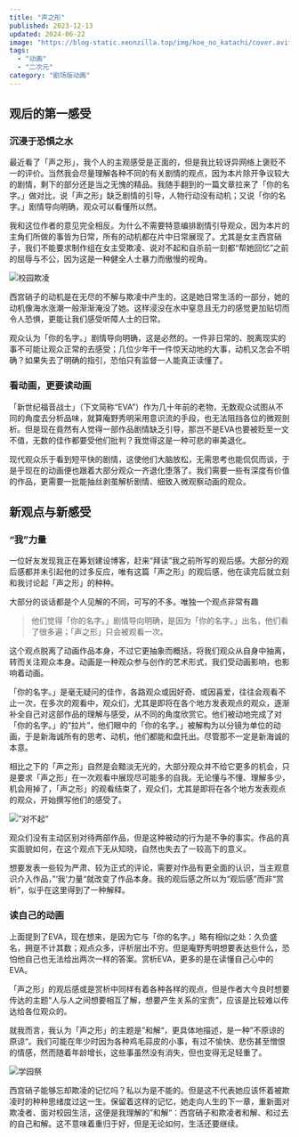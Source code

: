 ```yaml
---
title: "声之形"
published: 2023-12-13
updated: 2024-06-22
image: "https://blog-static.xeonzilla.top/img/koe_no_katachi/cover.avif"
tags:
  - "动画"
  - "二次元"
category: "剧场版动画"
---
```


## 观后的第一感受
### 沉浸于恐惧之水
最近看了「声之形」，我个人的主观感受是正面的，但是我比较讶异网络上褒贬不一的评价。当然我会尽量理解各种不同的有关剧情的观点，因为本片除开争议较大的剧情，剩下的部分还是当之无愧的精品。我随手翻到的一篇文章拉来了「你的名字。」做对比，说「声之形」缺乏剧情的引导，人物行动没有动机；又说「你的名字。」剧情导向明确，观众可以看懂所以然。

我和这位作者的意见完全相反。为什么不需要特意编排剧情引导观众，因为本片的主角们所做的事皆为日常，所有的动机都在片中日常展现了。尤其是女主西宫硝子，我们不能要求制作组在女主受欺凌、说对不起和自杀前一刻都“帮她回忆”之前的屈辱与不公，因为这是一种健全人士暴力而傲慢的视角。

<Image src="https://blog-static.xeonzilla.top/img/koe_no_katachi/01.avif" alt="校园欺凌" format="avif" quality="high" inferSize />

西宫硝子的动机是在无尽的不解与欺凌中产生的，这是她日常生活的一部分，她的动机像海水涨潮一般渐渐淹没了她。这样浸没在水中窒息且无力的感觉更加贴切而令人恐惧，更能让我们感受听障人士的日常。

观众认为「你的名字。」剧情导向明确，这是必然的。一件非日常的、脱离现实的事不可能让观众正常的去感受；几位少年干一件惊天动地的大事，动机又怎会不明确？如果失去了明确的指引，恐怕只有监督一人能真正读懂了。

### 看动画，更要读动画
「新世纪福音战士」（下文简称“EVA”）作为几十年前的老物，无数观众试图从不同的角度去分析品味，就算庵野秀明采用意识流的手段，也无法阻挡各位的微观剖析。但是现在竟然有人觉得一部作品剧情缺乏引导，那岂不是EVA也要被贬至一文不值，无数的佳作都要受他们批判？我觉得这是一种可悲的审美退化。

现代观众乐于看到短平快的剧情，这使他们大脑放松，无需思考也能侃侃而谈，于是乎现在的动画便也跟着大部分观众一齐退化堕落了。我们需要一些有深度有价值的作品，更需要一批能抽丝剥茧解析剧情、细致入微观察动画的观众。

## 新观点与新感受
### “我”力量
一位好友发现我正在筹划建设博客，赶来“拜读”我之前所写的观后感。大部分的观后感都并未引起他的过多反应，唯有这篇「声之形」的观后感，他在读完后就立刻和我讨论起「声之形」的种种。

大部分的谈话都是个人见解的不同，可写的不多。唯独一个观点非常有趣
>他们觉得「你的名字。」剧情导向明确，是因为「你的名字。」出名，他们看了很多遍；「声之形」只会被观看一次。

这个观点脱离了动画作品本身，不过它更抽象而概括，将我们观众从自身中抽离，转而关注观众本身。动画是一种观众参与创作的艺术形式，我们受动画影响，也影响着动画。

「你的名字。」是毫无疑问的佳作，各路观众或因好奇、或因喜爱，往往会观看不止一次，在多次的观看中，观众们，尤其是即将在各个地方发表观点的观众，逐渐补全自己对这部作品的理解与感受，从不同的角度欣赏它。他们被动地完成了对「你的名字。」的“拉片”，他们眼中的「你的名字。」被解构为以分镜为单位的动画，于是新海诚所有的思考、动机，他们都能和盘托出。尽管那不一定是新海诚的本意。

相比之下的「声之形」自然是会黯淡无光的，大部分观众并不给它更多的机会，只是要求「声之形」在一次观看中展现尽可能多的自我。无论懂与不懂、理解多少，机会用掉了，「声之形」的观看结束了，观众们，尤其是即将在各个地方发表观点的观众，开始撰写他们的感受了。

<Image src="https://blog-static.xeonzilla.top/img/koe_no_katachi/02.avif" alt="”对不起“" format="avif" quality="high" inferSize />

观众们没有主动区别对待两部作品，但是这种被动的行为是不争的事实。作品的真实面貌如何，在这个观点下无从知晓，自然也失去了一较高下的意义。

想要发表一些较为严肃、较为正式的评论，需要对作品有更全面的认识，当主观意识介入作品，”‘我’力量“就改变了作品本身。我的观后感之所以为“观后感”而非“赏析”，似乎在这里得到了一种解释。

### 读自己的动画
上面提到了EVA，现在想来，是因为它与「你的名字。」略有相似之处：久负盛名，拥趸不计其数；观点众多，评析层出不穷。但是庵野秀明想要表达些什么，恐怕他自己也无法给出两次一样的答案。赏析EVA，更多的是在读懂自己心中的EVA。

「声之形」的观后感或是赏析中同样有着各种各样的观点，但是作者大今良时想要传达的主题“人与人之间想要相互了解，想要产生关系的宝贵”，应该是比较难以传达给各位观众的。

就我而言，我认为「声之形」的主题是”和解“，更具体地描述，是一种”不原谅的原谅“。我们可能在年少时因为各种鸡毛蒜皮的小事，有过不愉快、悲伤甚至憎恨的情感，然而随着年龄增长，这些事虽然没有消失，但也变得无足轻重了。

<Image src="https://blog-static.xeonzilla.top/img/koe_no_katachi/03.avif" alt="学园祭" format="avif" quality="high" inferSize />

西宫硝子能够忘却欺凌的记忆吗？私以为是不能的。但是这不代表她应该怀着被欺凌时的种种思绪度过这一生。保留着这样的记忆，她走向人生的下一章，重新面对欺凌者、面对校园生活，这便是我理解的”和解“：西宫硝子和欺凌者和解、和过去的自己和解。这不意味着重归于好，但是无论如何，生活还要继续。


